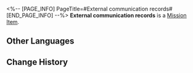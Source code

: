 <%-- [PAGE_INFO]
PageTitle=#External communication records#
[END_PAGE_INFO] --%>
{{Item Infobox
|id          = 140404
|image       = Item External communication records.png{{subst:void|<!--$UPLOAD:<<SpriteOutput/ItemFigures/113006.png>-<Item External communication records.png>-<Item Icons>>-->}}
|type        = Mission Item
|invCategory = 
|rarity      = 3
|effect      = 
|description = Data copied from the space station's terminal. It clearly and comprehensively records all external communication from the terminal.
}}
'''External communication records''' is a [[Mission Item]].

==Other Languages==
{{Other Languages
|en   = External communication records
|zhs  = 对外通讯记录
|zht  = 對外通訊紀錄
|ja   = 外部通信の記録
|ko   = 대외 통신 기록
|es   = Registros de comunicaciones externas
|fr   = Registres des communications externes
|ru   = Записи внешних коммуникаций
|th   = บันทึกการสื่อสารกับภายนอก
|vi   = Nhật Ký Thông Tin Đối Ngoại
|de   = Aufzeichnungen auswärtiger Kommunikation
|id   = Riwayat Komunikasi Eksternal
|pt   = Registros de Comunicação Externa
}}

==Change History==
{{Change History|1.6}}